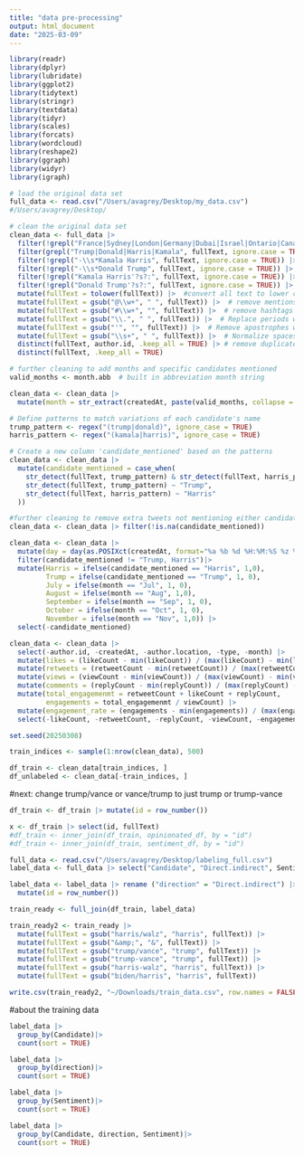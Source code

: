 ```yaml
---
title: "data pre-processing"
output: html_document
date: "2025-03-09"
---
```


```r
library(readr)
library(dplyr)
library(lubridate)
library(ggplot2)
library(tidytext)
library(stringr)
library(textdata)
library(tidyr)
library(scales)
library(forcats)
library(wordcloud)
library(reshape2)
library(ggraph)
library(widyr)
library(igraph)
```

```r
# load the original data set 
full_data <- read.csv("/Users/avagrey/Desktop/my_data.csv")
#/Users/avagrey/Desktop/

# clean the original data set
clean_data <- full_data |> 
  filter(!grepl("France|Sydney|London|Germany|Dubai|Israel|Ontario|Canada|Toronto|Thaiwan|China|UK|Norway|Europe|sydney|🇨🇦|England|India", author.location, ignore.case = TRUE)) |> #remove non-US countries
  filter(grepl("Trump|Donald|Harris|Kamala", fullText, ignore.case = TRUE)) |>  # keep only tweets mentioning either candidate
  filter(!grepl("-\\s*Kamala Harris", fullText, ignore.case = TRUE)) |> 
  filter(!grepl("-\\s*Donald Trump", fullText, ignore.case = TRUE)) |>
  filter(!grepl("Kamala Harris'?s?:", fullText, ignore.case = TRUE)) |>
  filter(!grepl("Donald Trump'?s?:", fullText, ignore.case = TRUE)) |>
  mutate(fullText = tolower(fullText)) |>  #convert all text to lower case
  mutate(fullText = gsub("@\\w+", " ", fullText)) |>  # remove mentions
  mutate(fullText = gsub("#\\w+", "", fullText)) |>  # remove hashtags
  mutate(fullText = gsub("\\.", " ", fullText)) |>  # Replace periods with a space
  mutate(fullText = gsub("'", "", fullText)) |>  # Remove apostrophes with NO extra space
  mutate(fullText = gsub("\\s+", " ", fullText)) |>  # Normalize spaces
  distinct(fullText, author.id, .keep_all = TRUE) |> # remove duplicates 
  distinct(fullText, .keep_all = TRUE)  

```


```r
# further cleaning to add months and specific candidates mentioned
valid_months <- month.abb  # built in abbreviation month string

clean_data <- clean_data |> 
  mutate(month = str_extract(createdAt, paste(valid_months, collapse = "|")))

# Define patterns to match variations of each candidate's name
trump_pattern <- regex("(trump|donald)", ignore_case = TRUE)
harris_pattern <- regex("(kamala|harris)", ignore_case = TRUE)

# Create a new column 'candidate_mentioned' based on the patterns
clean_data <- clean_data |>
  mutate(candidate_mentioned = case_when(
    str_detect(fullText, trump_pattern) & str_detect(fullText, harris_pattern) ~ "Trump, Harris",
    str_detect(fullText, trump_pattern) ~ "Trump",
    str_detect(fullText, harris_pattern) ~ "Harris"
  ))

#further cleaning to remove extra tweets not mentioning either candidate
clean_data <- clean_data |> filter(!is.na(candidate_mentioned))
```

```r
clean_data <- clean_data |> 
  mutate(day = day(as.POSIXct(createdAt, format="%a %b %d %H:%M:%S %z %Y", tz="UTC")))|>
  filter(candidate_mentioned != "Trump, Harris")|>
  mutate(Harris = ifelse(candidate_mentioned == "Harris", 1,0),
         Trump = ifelse(candidate_mentioned == "Trump", 1, 0),
         July = ifelse(month == "Jul", 1, 0),
         August = ifelse(month == "Aug", 1,0),
         September = ifelse(month == "Sep", 1, 0),
         October = ifelse(month == "Oct", 1, 0),
         November = ifelse(month == "Nov", 1,0)) |>
  select(-candidate_mentioned)
```

```r
clean_data <- clean_data |>
  select(-author.id, -createdAt, -author.location, -type, -month) |>
  mutate(likes = (likeCount - min(likeCount)) / (max(likeCount) - min(likeCount)))|>
  mutate(retweets = (retweetCount - min(retweetCount)) / (max(retweetCount) - min(retweetCount))) |>
  mutate(views = (viewCount - min(viewCount)) / (max(viewCount) - min(viewCount))) |>
  mutate(comments = (replyCount - min(replyCount)) / (max(replyCount) - min(replyCount))) |>
  mutate(total_engagemenmt = retweetCount + likeCount + replyCount,
         engagements = total_engagemenmt / viewCount) |>
  mutate(engagement_rate = (engagements - min(engagements)) / (max(engagements) - min(engagements)))|>
  select(-likeCount, -retweetCount, -replyCount, -viewCount, -engagements, -total_engagemenmt)
```

```r
set.seed(20250308)

train_indices <- sample(1:nrow(clean_data), 500)

df_train <- clean_data[train_indices, ]
df_unlabeled <- clean_data[-train_indices, ]
```

#next: change trump/vance or vance/trump to just trump or trump-vance



```r
df_train <- df_train |> mutate(id = row_number())      

x <- df_train |> select(id, fullText)
#df_train <- inner_join(df_train, opinionated_df, by = "id")
#df_train <- inner_join(df_train, sentiment_df, by = "id")
```


```r
full_data <- read.csv("/Users/avagrey/Desktop/labeling_full.csv")
label_data <- full_data |> select("Candidate", "Direct.indirect", Sentiment)
```

```r
label_data <- label_data |> rename ("direction" = "Direct.indirect") |>
  mutate(id = row_number()) 

train_ready <- full_join(df_train, label_data)

train_ready2 <- train_ready |>
  mutate(fullText = gsub("harris/walz", "harris", fullText)) |>
  mutate(fullText = gsub("&amp;", "&", fullText)) |>
  mutate(fullText = gsub("trump/vance", "trump", fullText)) |>
  mutate(fullText = gsub("trump-vance", "trump", fullText)) |>
  mutate(fullText = gsub("harris-walz", "harris", fullText)) |>
  mutate(fullText = gsub("biden/harris", "harris", fullText)) 
```


```r
write.csv(train_ready2, "~/Downloads/train_data.csv", row.names = FALSE)
```
#about the training data
```r
label_data |>
  group_by(Candidate)|>
  count(sort = TRUE)

label_data |>
  group_by(direction)|>
  count(sort = TRUE)

label_data |>
  group_by(Sentiment)|>
  count(sort = TRUE)

label_data |>
  group_by(Candidate, direction, Sentiment)|>
  count(sort = TRUE)
```